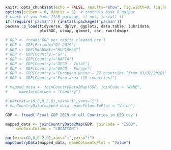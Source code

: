 ```r
knitr::opts_chunk$set(echo = FALSE, results="show", fig.width=8, fig.height=4, warning=FALSE)
options(scipen = 0, digits = 3)  # controls base R output
# check if you have ISLR package, if not, install it
if(!require('pacman')) {install.packages('pacman')}
pacman::p_load(tidyverse, dplyr, ggplot2, data.table, lubridate,
               plotROC, usmap, glmnet, car, rworldmap)
```

```r
# GDP <- fread('GDP_per_capita_cleaned.csv')
# GDP <- GDP[Period=="Q1-2019"]
# GDP <- GDP[MEASURE!="HCPCARSA"]
# GDP <- GDP[Country!="G7"]
# GDP <- GDP[Country!="NAFTA"]
# GDP <- GDP[Country!="OECD - Total"]
# GDP <- GDP[Country!="OECD - Europe"]
# GDP <- GDP[Country!="European Union – 27 countries (from 01/02/2020)"]
# GDP <- GDP[Country!="Euro area (19 countries)"]

# mapped_data <- joinCountryData2Map(GDP, joinCode = "NAME", 
#     nameJoinColumn = "Country")

# par(mai=c(0,0,0.2,0),xaxs="i",yaxs="i")
# mapCountryData(mapped_data, nameColumnToPlot = "Value")
```

```r
GDP <- fread('Final GDP 2019 of all Countries in USD.csv')

mapped_data <- joinCountryData2Map(GDP, joinCode = "ISO3", 
    nameJoinColumn = "LOCATION")

par(mai=c(0,0,0.2,0),xaxs="i",yaxs="i")
mapCountryData(mapped_data, nameColumnToPlot = "Value")
```
